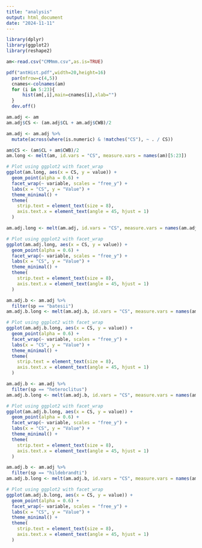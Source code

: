 ```yaml
---
title: "analysis"
output: html_document
date: "2024-11-11"
---
```


```r
library(dplyr)
library(ggplot2)
library(reshape2)
```

```r
am<-read.csv("CMMmm.csv",as.is=TRUE)
```

```r
pdf("antHist.pdf",width=20,height=16)
  par(mfrow=c(4,5))
  cnames<-colnames(am)
  for (i in 5:23){
      hist(am[,i],main=cnames[i],xlab="")
  }
  dev.off()
```

```r
am.adj <- am
am.adj$CS <- (am.adj$CL + am.adj$CWB)/2

am.adj <- am.adj %>%
  mutate(across(where(is.numeric) & !matches("CS"), ~ . / CS))
```

```r
am$CS <- (am$CL + am$CWB)/2
am.long <- melt(am, id.vars = "CS", measure.vars = names(am)[5:23])

# Plot using ggplot2 with facet_wrap
ggplot(am.long, aes(x = CS, y = value)) +
  geom_point(alpha = 0.6) +
  facet_wrap(~ variable, scales = "free_y") +
  labs(x = "CS", y = "Value") +
  theme_minimal() +
  theme(
    strip.text = element_text(size = 8),
    axis.text.x = element_text(angle = 45, hjust = 1)
  )

```

```r
am.adj.long <- melt(am.adj, id.vars = "CS", measure.vars = names(am.adj)[5:23])

# Plot using ggplot2 with facet_wrap
ggplot(am.adj.long, aes(x = CS, y = value)) +
  geom_point(alpha = 0.6) +
  facet_wrap(~ variable, scales = "free_y") +
  labs(x = "CS", y = "Value") +
  theme_minimal() +
  theme(
    strip.text = element_text(size = 8),
    axis.text.x = element_text(angle = 45, hjust = 1)
  )

```

```r
am.adj.b <- am.adj %>%
  filter(sp == "batesii")
am.adj.b.long <- melt(am.adj.b, id.vars = "CS", measure.vars = names(am.adj.b)[5:23])

# Plot using ggplot2 with facet_wrap
ggplot(am.adj.b.long, aes(x = CS, y = value)) +
  geom_point(alpha = 0.6) +
  facet_wrap(~ variable, scales = "free_y") +
  labs(x = "CS", y = "Value") +
  theme_minimal() +
  theme(
    strip.text = element_text(size = 8),
    axis.text.x = element_text(angle = 45, hjust = 1)
  )

```

```r
am.adj.b <- am.adj %>%
  filter(sp == "heteroclitus")
am.adj.b.long <- melt(am.adj.b, id.vars = "CS", measure.vars = names(am.adj.b)[5:23])

# Plot using ggplot2 with facet_wrap
ggplot(am.adj.b.long, aes(x = CS, y = value)) +
  geom_point(alpha = 0.6) +
  facet_wrap(~ variable, scales = "free_y") +
  labs(x = "CS", y = "Value") +
  theme_minimal() +
  theme(
    strip.text = element_text(size = 8),
    axis.text.x = element_text(angle = 45, hjust = 1)
  )

```

```r
am.adj.b <- am.adj %>%
  filter(sp == "hildebrandti")
am.adj.b.long <- melt(am.adj.b, id.vars = "CS", measure.vars = names(am.adj.b)[5:23])

# Plot using ggplot2 with facet_wrap
ggplot(am.adj.b.long, aes(x = CS, y = value)) +
  geom_point(alpha = 0.6) +
  facet_wrap(~ variable, scales = "free_y") +
  labs(x = "CS", y = "Value") +
  theme_minimal() +
  theme(
    strip.text = element_text(size = 8),
    axis.text.x = element_text(angle = 45, hjust = 1)
  )

```